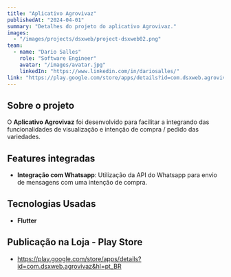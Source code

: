 ```yaml
---
title: "Aplicativo Agrovivaz"
publishedAt: "2024-04-01"
summary: "Detalhes do projeto do aplicativo Agrovivaz."
images:
  - "/images/projects/dsxweb/project-dsxweb02.png"
team:
  - name: "Dario Salles"
    role: "Software Engineer"
    avatar: "/images/avatar.jpg"
    linkedIn: "https://www.linkedin.com/in/dariosalles/"
link: "https://play.google.com/store/apps/details?id=com.dsxweb.agrovivaz&hl=pt_BR"
---
```


## Sobre o projeto

O **Aplicativo Agrovivaz** foi desenvolvido para facilitar a integrando das funcionalidades de visualização e intenção de compra / pedido das variedades.

## Features integradas

- **Integração com Whatsapp**: Utilização da API do Whatsapp para envio de mensagens com uma intenção de compra.

## Tecnologias Usadas

- **Flutter**

## Publicação na Loja - Play Store

- https://play.google.com/store/apps/details?id=com.dsxweb.agrovivaz&hl=pt_BR


